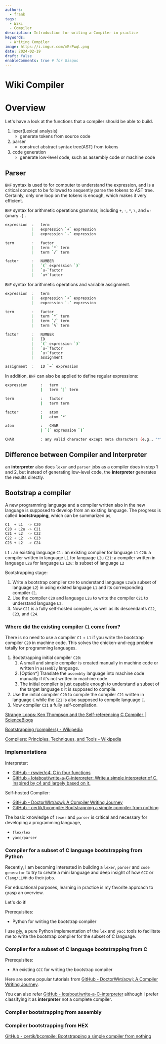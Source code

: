 ```yaml
---
authors:
  - frank
tags:
  - Wiki 
  - Compiler
description: Introduction for writing a Compiler in practice
keywords:
  - Writing Compiler
image: https://i.imgur.com/mErPwqL.png
date: 2024-02-19
draft: false
enableComments: true # for Gisqus
---
```


# Wiki Compiler

# Overview

Let's have a look at the functions that a compiler should be able to build.

1. lexer(Lexical analysis)
   - generate tokens from source code
2. parser
   - construct abstract syntax tree(AST) from tokens
3. code generation
   - generate low-level code, such as assembly code or machine code

## Parser

`BNF` syntax is used to for computer to understand the expression, and is a critical concept to be followed to sequently parse the tokens to AST tree. Certainly, only one loop on the tokens is enough, which makes it very efficient.

`BNF` syntax for arithmetic operations grammar, including `+`, `-`, `*`, `\`, and `u-`(unary `-`) .

```sh
expression  :   term
            |   expression `+` expression
            |   expression `-` expression

term        :   factor
            |   term `*` term
            |   term `/` term

factor      :   NUMBER
            |   `(` expression `)`
            |   `u-`factor
            |   `u+`factor

```

`BNF` syntax for arithmetic operations and variable assignment.

```sh
expression  :   term
            |   expression `+` expression
            |   expression `-` expression

term        :   factor
            |   term `*` term
            |   term `/` term
            |   term `%` term

factor      :   NUMBER
            |   ID
            |   `(` expression `)`
            |   `u-`factor
            |   `u+`factor
            |   assignment

assignment  :   ID `=` expression
```

In addition, `BNF` can also be applied to define regular expressions:

```sh
expression      :   term
                |   term `|` term

term            :   factor
                |   term term

factor          :   atom
                |   atom `*`

atom            :   CHAR
                | `(` expression `)`

CHAR            : any valid character except meta characters (e.g., "*", "|", "(")
```

## Difference between Compiler and Interpreter

an **interpreter** also does `lexer` and `parser` jobs as a compiler does in step 1 and 2, but instead of generating low-level code, the **interpreter** generates the results directly.

## Bootstrap a compiler

A new programming language and a compiler written also in the new language is supposed to develop from an existing language. The progress is called **bootstrapping**, which can be summarized as,

```sh
C1  + L1  -> C20
C20 + L2u -> C21
C21 + L2  -> C22
C22 + L2  -> C23
C23 + L2  -> C24
```

`L1` : an existing language 
`C1` : an existing compiler for language `L1`
`C20`: a compiler written in language `L1` for language `L2u`
`C21`: a compiler written in language `L2u` for language `L2`
`L2u`: is subset of language `L2`

Bootstrapping stage:

1. Write a bootstrap compiler `C20` to understand language `L2u`(a subset of language `L2`) in using existed language `L1` and its corresponding compiler `C1`.
2. Use the compiler `C20` and language `L2u` to write the compiler `C21` to understand language `L2`.
3. Now `C21` is a fully self-hosted compiler, as well as its descendants `C22`, `C23`, and `C24`.

### Where did the existing compiler `C1` come from?

There is no need to use a compiler `C1` + `L1` if you write the bootstrap compiler `C20` in machine code. This solves the chicken-and-egg problem totally for programming languages.

1. Bootstrapping initial compiler `C20`:
   1. A small and simple compiler is created manually in machine code or written in `assembly` language.
   2. [Option*] Translate the `assembly` language into machine code manually if it's not written in machine code.
   3. The initial compiler is just capable enough to understand a subset of the target language `C` it is supposed to compile.
2. Use the initial compiler `C20` to compile the compiler `C21` written in language `C` while the `C21` is also supposed to compile language `C`.
3. Now compiler `C21` a fully self-compilation.

[Strange Loops: Ken Thompson and the Self-referencing C Compiler | ScienceBlogs](https://scienceblogs.com/goodmath/2007/04/15/strange-loops-dennis-ritchie-a)

[Bootstrapping (compilers) - Wikipedia](https://en.wikipedia.org/wiki/Bootstrapping_%28compilers%29)

[Compilers: Principles, Techniques, and Tools - Wikipedia](http://en.wikipedia.org/wiki/Compilers:_Principles,_Techniques,_and_Tools)

### Implementations

Interpreter:

- [GitHub - rswier/c4: C in four functions](https://github.com/rswier/c4)
- [GitHub - lotabout/write-a-C-interpreter: Write a simple interpreter of C. Inspired by c4 and largely based on it.](https://github.com/lotabout/write-a-C-interpreter)

Self-hosted Compiler:

- [GitHub - DoctorWkt/acwj: A Compiler Writing Journey](https://github.com/DoctorWkt/acwj)
- [GitHub - certik/bcompile: Bootstrapping a simple compiler from nothing](https://github.com/certik/bcompile)

The basic knowledge of `lexer` and `parser` is critical and necessary for developing a programming language, 
- `flex/lex`
- `yacc/parser`

### Compiler for a subset of C language bootstrapping from Python

Recently, I am becoming interested in building a `lexer`, `parser` and `code generator` to try to create a mini language and deep insight of how `GCC` or `Clang/LLVM` do their jobs.

For educational purposes, learning in practice is my favorite approach to grasp an overview.

Let's do it!

Prerequisites:

- Python for writing the bootstrap compiler 

I use [ply](https://ply.readthedocs.io/_/downloads/en/latest/pdf/), a pure Python implementation of the `lex` and `yacc` tools to facilitate me to write the bootstrap compiler for the subset of C language.


### Compiler for a subset of C language bootstrapping from C

Prerequisites:

- An existing `GCC` for writing the bootstrap compiler

Here are some popular tutorials from [GitHub - DoctorWkt/acwj: A Compiler Writing Journey](https://github.com/DoctorWkt/acwj).

You can also refer [GitHub - lotabout/write-a-C-interpreter](https://github.com/lotabout/write-a-C-interpreter) although I prefer classifying it as **interpreter** not a complete compiler.

### Compiler bootstrapping from assembly

### Compiler bootstrapping from HEX

[GitHub - certik/bcompile: Bootstrapping a simple compiler from nothing](https://github.com/certik/bcompile)
